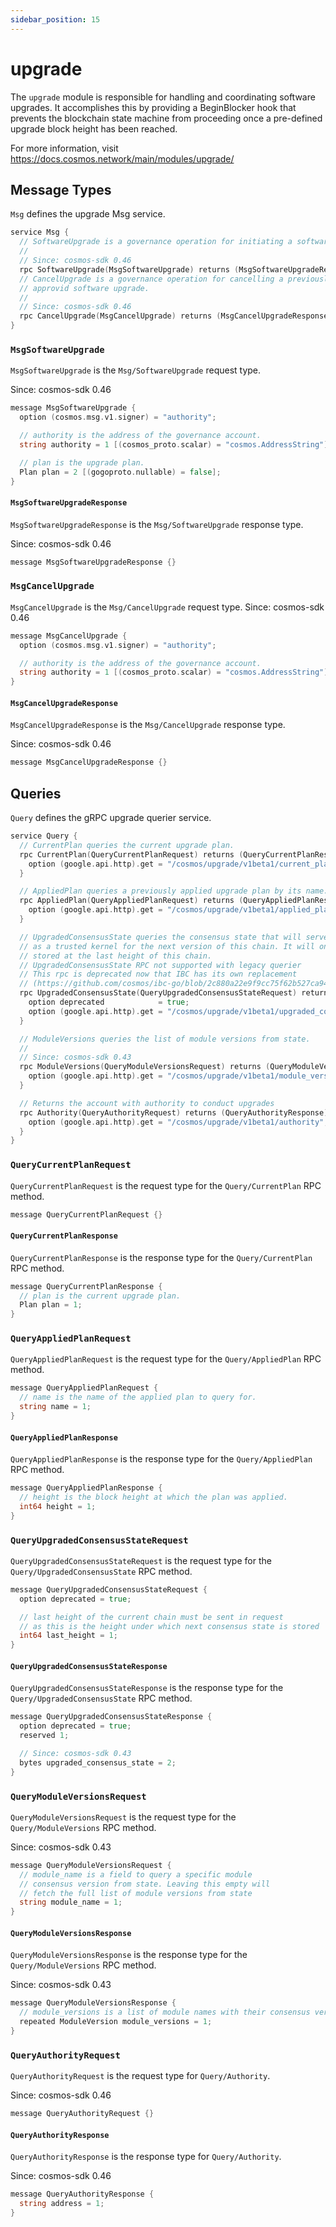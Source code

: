 ```yaml
---
sidebar_position: 15
---
```


# upgrade

The `upgrade` module is responsible for handling and coordinating software upgrades. It accomplishes this by providing a BeginBlocker hook that prevents the blockchain state machine from proceeding once a pre-defined upgrade block height has been reached.

For more information, visit https://docs.cosmos.network/main/modules/upgrade/

## Message Types

`Msg` defines the upgrade Msg service.

```go tx.proto
service Msg {
  // SoftwareUpgrade is a governance operation for initiating a software upgrade.
  //
  // Since: cosmos-sdk 0.46
  rpc SoftwareUpgrade(MsgSoftwareUpgrade) returns (MsgSoftwareUpgradeResponse);
  // CancelUpgrade is a governance operation for cancelling a previously
  // approvid software upgrade.
  //
  // Since: cosmos-sdk 0.46
  rpc CancelUpgrade(MsgCancelUpgrade) returns (MsgCancelUpgradeResponse);
}
```

### `MsgSoftwareUpgrade`

`MsgSoftwareUpgrade` is the `Msg/SoftwareUpgrade` request type.

Since: cosmos-sdk 0.46

```go tx.proto
message MsgSoftwareUpgrade {
  option (cosmos.msg.v1.signer) = "authority";

  // authority is the address of the governance account.
  string authority = 1 [(cosmos_proto.scalar) = "cosmos.AddressString"];

  // plan is the upgrade plan.
  Plan plan = 2 [(gogoproto.nullable) = false];
}
```

#### `MsgSoftwareUpgradeResponse`
`MsgSoftwareUpgradeResponse` is the `Msg/SoftwareUpgrade` response type.

Since: cosmos-sdk 0.46

```go tx.proto
message MsgSoftwareUpgradeResponse {}
```

### `MsgCancelUpgrade`

`MsgCancelUpgrade` is the `Msg/CancelUpgrade` request type.
Since: cosmos-sdk 0.46

```go tx.proto
message MsgCancelUpgrade {
  option (cosmos.msg.v1.signer) = "authority";

  // authority is the address of the governance account.
  string authority = 1 [(cosmos_proto.scalar) = "cosmos.AddressString"];
}
```

#### `MsgCancelUpgradeResponse`
`MsgCancelUpgradeResponse` is the `Msg/CancelUpgrade` response type.

Since: cosmos-sdk 0.46

```go tx.proto
message MsgCancelUpgradeResponse {}
```

## Queries 

`Query` defines the gRPC upgrade querier service.

```go query.proto
service Query {
  // CurrentPlan queries the current upgrade plan.
  rpc CurrentPlan(QueryCurrentPlanRequest) returns (QueryCurrentPlanResponse) {
    option (google.api.http).get = "/cosmos/upgrade/v1beta1/current_plan";
  }

  // AppliedPlan queries a previously applied upgrade plan by its name.
  rpc AppliedPlan(QueryAppliedPlanRequest) returns (QueryAppliedPlanResponse) {
    option (google.api.http).get = "/cosmos/upgrade/v1beta1/applied_plan/{name}";
  }

  // UpgradedConsensusState queries the consensus state that will serve
  // as a trusted kernel for the next version of this chain. It will only be
  // stored at the last height of this chain.
  // UpgradedConsensusState RPC not supported with legacy querier
  // This rpc is deprecated now that IBC has its own replacement
  // (https://github.com/cosmos/ibc-go/blob/2c880a22e9f9cc75f62b527ca94aa75ce1106001/proto/ibc/core/client/v1/query.proto#L54)
  rpc UpgradedConsensusState(QueryUpgradedConsensusStateRequest) returns (QueryUpgradedConsensusStateResponse) {
    option deprecated            = true;
    option (google.api.http).get = "/cosmos/upgrade/v1beta1/upgraded_consensus_state/{last_height}";
  }

  // ModuleVersions queries the list of module versions from state.
  //
  // Since: cosmos-sdk 0.43
  rpc ModuleVersions(QueryModuleVersionsRequest) returns (QueryModuleVersionsResponse) {
    option (google.api.http).get = "/cosmos/upgrade/v1beta1/module_versions";
  }

  // Returns the account with authority to conduct upgrades
  rpc Authority(QueryAuthorityRequest) returns (QueryAuthorityResponse) {
    option (google.api.http).get = "/cosmos/upgrade/v1beta1/authority";
  }
}
```

### `QueryCurrentPlanRequest`

`QueryCurrentPlanRequest` is the request type for the `Query/CurrentPlan` RPC method.

```go query.proto
message QueryCurrentPlanRequest {}
```

#### `QueryCurrentPlanResponse`
`QueryCurrentPlanResponse` is the response type for the `Query/CurrentPlan` RPC method.

```go query.proto
message QueryCurrentPlanResponse {
  // plan is the current upgrade plan.
  Plan plan = 1;
}
```

### `QueryAppliedPlanRequest`

`QueryAppliedPlanRequest` is the request type for the `Query/AppliedPlan` RPC method.

```go query.proto
message QueryAppliedPlanRequest {
  // name is the name of the applied plan to query for.
  string name = 1;
}
```

#### `QueryAppliedPlanResponse`

`QueryAppliedPlanResponse` is the response type for the `Query/AppliedPlan` RPC method.

```go query.proto
message QueryAppliedPlanResponse {
  // height is the block height at which the plan was applied.
  int64 height = 1;
}
```

### `QueryUpgradedConsensusStateRequest`

`QueryUpgradedConsensusStateRequest` is the request type for the `Query/UpgradedConsensusState` RPC method.

```go query.proto
message QueryUpgradedConsensusStateRequest {
  option deprecated = true;

  // last height of the current chain must be sent in request
  // as this is the height under which next consensus state is stored
  int64 last_height = 1;
}
```

#### `QueryUpgradedConsensusStateResponse`

`QueryUpgradedConsensusStateResponse` is the response type for the `Query/UpgradedConsensusState` RPC method.

```go query.proto
message QueryUpgradedConsensusStateResponse {
  option deprecated = true;
  reserved 1;

  // Since: cosmos-sdk 0.43
  bytes upgraded_consensus_state = 2;
}
```

### `QueryModuleVersionsRequest`

`QueryModuleVersionsRequest` is the request type for the `Query/ModuleVersions` RPC method.

Since: cosmos-sdk 0.43

```go query.proto
message QueryModuleVersionsRequest {
  // module_name is a field to query a specific module
  // consensus version from state. Leaving this empty will
  // fetch the full list of module versions from state
  string module_name = 1;
}
```

#### `QueryModuleVersionsResponse`

`QueryModuleVersionsResponse` is the response type for the `Query/ModuleVersions` RPC method.

Since: cosmos-sdk 0.43

```go query.proto
message QueryModuleVersionsResponse {
  // module_versions is a list of module names with their consensus versions.
  repeated ModuleVersion module_versions = 1;
}
```

### `QueryAuthorityRequest`

`QueryAuthorityRequest` is the request type for `Query/Authority`.

Since: cosmos-sdk 0.46

```go query.proto
message QueryAuthorityRequest {}
```

#### `QueryAuthorityResponse`

`QueryAuthorityResponse` is the response type for `Query/Authority`. 

Since: cosmos-sdk 0.46

```go query.proto
message QueryAuthorityResponse {
  string address = 1;
}
```